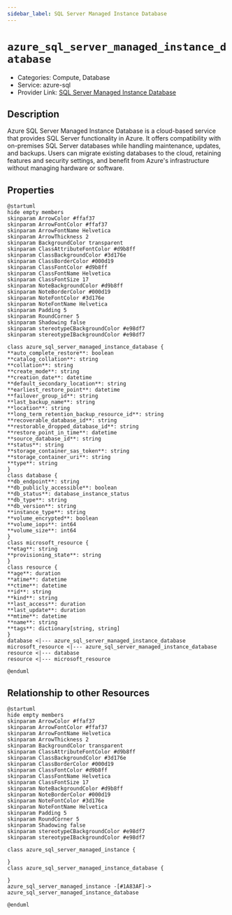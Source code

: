 ```yaml
---
sidebar_label: SQL Server Managed Instance Database
---
```


# `azure_sql_server_managed_instance_database`

- Categories: Compute, Database
- Service: azure-sql
- Provider Link: [SQL Server Managed Instance Database](https://learn.microsoft.com/en-us/azure/azure-sql/managed-instance/instance-create-quickstart)

## Description

Azure SQL Server Managed Instance Database is a cloud-based service that provides SQL Server functionality in Azure. It offers compatibility with on-premises SQL Server databases while handling maintenance, updates, and backups. Users can migrate existing databases to the cloud, retaining features and security settings, and benefit from Azure's infrastructure without managing hardware or software.

## Properties

<ZoomPanPinch>

```kroki imgType="plantuml" imgAlt="Diagram of SQL Server Managed Instance Database data model"
@startuml
hide empty members
skinparam ArrowColor #ffaf37
skinparam ArrowFontColor #ffaf37
skinparam ArrowFontName Helvetica
skinparam ArrowThickness 2
skinparam BackgroundColor transparent
skinparam ClassAttributeFontColor #d9b8ff
skinparam ClassBackgroundColor #3d176e
skinparam ClassBorderColor #000d19
skinparam ClassFontColor #d9b8ff
skinparam ClassFontName Helvetica
skinparam ClassFontSize 17
skinparam NoteBackgroundColor #d9b8ff
skinparam NoteBorderColor #000d19
skinparam NoteFontColor #3d176e
skinparam NoteFontName Helvetica
skinparam Padding 5
skinparam RoundCorner 5
skinparam Shadowing false
skinparam stereotypeCBackgroundColor #e98df7
skinparam stereotypeIBackgroundColor #e98df7

class azure_sql_server_managed_instance_database {
**auto_complete_restore**: boolean
**catalog_collation**: string
**collation**: string
**create_mode**: string
**creation_date**: datetime
**default_secondary_location**: string
**earliest_restore_point**: datetime
**failover_group_id**: string
**last_backup_name**: string
**location**: string
**long_term_retention_backup_resource_id**: string
**recoverable_database_id**: string
**restorable_dropped_database_id**: string
**restore_point_in_time**: datetime
**source_database_id**: string
**status**: string
**storage_container_sas_token**: string
**storage_container_uri**: string
**type**: string
}
class database {
**db_endpoint**: string
**db_publicly_accessible**: boolean
**db_status**: database_instance_status
**db_type**: string
**db_version**: string
**instance_type**: string
**volume_encrypted**: boolean
**volume_iops**: int64
**volume_size**: int64
}
class microsoft_resource {
**etag**: string
**provisioning_state**: string
}
class resource {
**age**: duration
**atime**: datetime
**ctime**: datetime
**id**: string
**kind**: string
**last_access**: duration
**last_update**: duration
**mtime**: datetime
**name**: string
**tags**: dictionary[string, string]
}
database <|--- azure_sql_server_managed_instance_database
microsoft_resource <|--- azure_sql_server_managed_instance_database
resource <|--- database
resource <|--- microsoft_resource

@enduml
```

</ZoomPanPinch>

## Relationship to other Resources

<ZoomPanPinch>

```kroki imgType="plantuml" imgAlt="Diagram of SQL Server Managed Instance Database resource relationships"
@startuml
hide empty members
skinparam ArrowColor #ffaf37
skinparam ArrowFontColor #ffaf37
skinparam ArrowFontName Helvetica
skinparam ArrowThickness 2
skinparam BackgroundColor transparent
skinparam ClassAttributeFontColor #d9b8ff
skinparam ClassBackgroundColor #3d176e
skinparam ClassBorderColor #000d19
skinparam ClassFontColor #d9b8ff
skinparam ClassFontName Helvetica
skinparam ClassFontSize 17
skinparam NoteBackgroundColor #d9b8ff
skinparam NoteBorderColor #000d19
skinparam NoteFontColor #3d176e
skinparam NoteFontName Helvetica
skinparam Padding 5
skinparam RoundCorner 5
skinparam Shadowing false
skinparam stereotypeCBackgroundColor #e98df7
skinparam stereotypeIBackgroundColor #e98df7

class azure_sql_server_managed_instance {

}
class azure_sql_server_managed_instance_database {

}
azure_sql_server_managed_instance -[#1A83AF]-> azure_sql_server_managed_instance_database

@enduml
```

</ZoomPanPinch>
